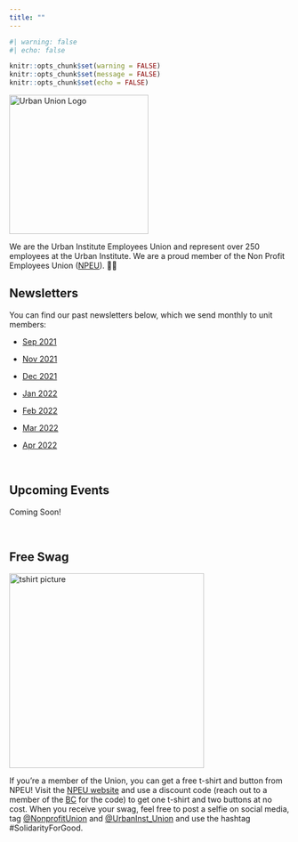 ```yaml
---
title: ""
---
```


```r
#| warning: false
#| echo: false

knitr::opts_chunk$set(warning = FALSE)
knitr::opts_chunk$set(message = FALSE)
knitr::opts_chunk$set(echo = FALSE)

```

<img src="www/images/urban_union_logo.jpeg" alt="Urban Union Logo" width="250"/>

We are the Urban Institute Employees Union and represent over 250 employees at the Urban Institute. We are a proud member of the Non Profit Employees Union ([NPEU](https://npeu.org/)). ✊🏾

## Newsletters

You can find our past newsletters below, which we send monthly to unit members:

-   [Sep 2021](https://docs.google.com/document/d/1kacC4iwr9HXOQB2MP0D6OmKhFFh1RVXmNndVE17FhgE/edit?usp=sharing)

-   [Nov 2021](https://docs.google.com/document/d/1pqBx07K_dPViVbqyeeY_HLSPrT6QmITWB2MdSwltI2E/edit?usp=sharing)

-   [Dec 2021](https://docs.google.com/document/d/16i1MRvnMVu5IpDeVFRAEQIVmXSHlf5JPXk3bCoBa5Ek/edit?usp=sharing)

-   [Jan 2022](https://docs.google.com/document/d/1bdTn-MZtR6ARlZTZuj__-py76IFE535vzWv-FsUesS8/edit?usp=sharing)

-   [Feb 2022](https://docs.google.com/document/d/1Wh2-edQWHp7gqSao6lNg3J4aOvPd0W_RZqUasa8N6ZE/edit?usp=sharing)

-   [Mar 2022](https://docs.google.com/document/d/1gwih0xYk8Gbe7fb4zorW5K2w96K8wOC98dz5E1tioXY/edit?usp=sharing)

-   [Apr 2022](https://docs.google.com/document/d/1qcJzLOe3r1pCXIldQ4bhgT7cbYzCwF9Gh9XVYl7ZyS0/edit?usp=sharing)

<br>

## Upcoming Events

Coming Soon!

<br>

## Free Swag

<img src="www/images/npeu_tshirt_buttons.png" alt="tshirt picture" width="350"/>

If you're a member of the Union, you can get a free t-shirt and button from NPEU! Visit the [NPEU website](https://nonprofitunion.myshopify.com/) and use a discount code (reach out to a member of the [BC](about.qmd#bargaining-committee) for the code) to get one t-shirt and two buttons at no cost. When you receive your swag, feel free to post a selfie on social media, tag [\@NonprofitUnion](https://twitter.com/NonprofitUnion) and [\@UrbanInst_Union](https://twitter.com/urbaninst_union) and use the hashtag #SolidarityForGood.

